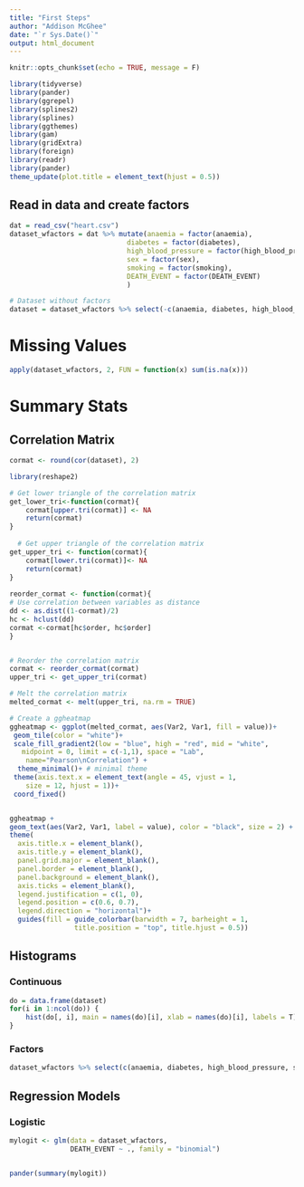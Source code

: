 ```yaml
---
title: "First Steps"
author: "Addison McGhee"
date: "`r Sys.Date()`"
output: html_document
---
```


```r
knitr::opts_chunk$set(echo = TRUE, message = F)
```


```r
library(tidyverse)
library(pander)
library(ggrepel)
library(splines2)
library(splines)
library(ggthemes)
library(gam)
library(gridExtra)
library(foreign)
library(readr)
library(pander)
theme_update(plot.title = element_text(hjust = 0.5))
```

## Read in data and create factors
```r
dat = read_csv("heart.csv")
dataset_wfactors = dat %>% mutate(anaemia = factor(anaemia),
                             diabetes = factor(diabetes),
                             high_blood_pressure = factor(high_blood_pressure),
                             sex = factor(sex),
                             smoking = factor(smoking),
                             DEATH_EVENT = factor(DEATH_EVENT)
                             )

# Dataset without factors
dataset = dataset_wfactors %>% select(-c(anaemia, diabetes, high_blood_pressure, sex, smoking, DEATH_EVENT))
```

# Missing Values

```r
apply(dataset_wfactors, 2, FUN = function(x) sum(is.na(x)))
```


# Summary Stats

## Correlation Matrix
```r
cormat <- round(cor(dataset), 2)

library(reshape2)

# Get lower triangle of the correlation matrix
get_lower_tri<-function(cormat){
    cormat[upper.tri(cormat)] <- NA
    return(cormat)
}
  
  # Get upper triangle of the correlation matrix
get_upper_tri <- function(cormat){
    cormat[lower.tri(cormat)]<- NA
    return(cormat)
}
  
reorder_cormat <- function(cormat){
# Use correlation between variables as distance
dd <- as.dist((1-cormat)/2)
hc <- hclust(dd)
cormat <-cormat[hc$order, hc$order]
}


# Reorder the correlation matrix
cormat <- reorder_cormat(cormat)
upper_tri <- get_upper_tri(cormat)

# Melt the correlation matrix
melted_cormat <- melt(upper_tri, na.rm = TRUE)

# Create a ggheatmap
ggheatmap <- ggplot(melted_cormat, aes(Var2, Var1, fill = value))+
 geom_tile(color = "white")+
 scale_fill_gradient2(low = "blue", high = "red", mid = "white", 
   midpoint = 0, limit = c(-1,1), space = "Lab", 
    name="Pearson\nCorrelation") +
  theme_minimal()+ # minimal theme
 theme(axis.text.x = element_text(angle = 45, vjust = 1, 
    size = 12, hjust = 1))+
 coord_fixed()


ggheatmap + 
geom_text(aes(Var2, Var1, label = value), color = "black", size = 2) +
theme(
  axis.title.x = element_blank(),
  axis.title.y = element_blank(),
  panel.grid.major = element_blank(),
  panel.border = element_blank(),
  panel.background = element_blank(),
  axis.ticks = element_blank(),
  legend.justification = c(1, 0),
  legend.position = c(0.6, 0.7),
  legend.direction = "horizontal")+
  guides(fill = guide_colorbar(barwidth = 7, barheight = 1,
                title.position = "top", title.hjust = 0.5))
```


## Histograms

### Continuous
```r
do = data.frame(dataset)
for(i in 1:ncol(do)) {
    hist(do[, i], main = names(do)[i], xlab = names(do)[i], labels = T)
}
```

### Factors
```r
dataset_wfactors %>% select(c(anaemia, diabetes, high_blood_pressure, sex, smoking, DEATH_EVENT)) %>% apply(2, table) %>% pander
```


## Regression Models

### Logistic

```r
mylogit <- glm(data = dataset_wfactors,
               DEATH_EVENT ~ ., family = "binomial")


pander(summary(mylogit))
```







